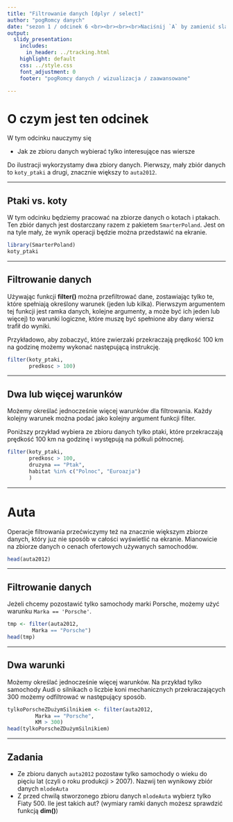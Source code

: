 ```yaml
---
title: "Filtrowanie danych [dplyr / select]"
author: "pogRomcy danych"
date: "sezon 1 / odcinek 6 <br><br><br><br>Naciśnij `A` by zamienić slajdy na ciągły tekst. <br> Naciśnij `T` by wyświetlić spis treści."
output:
  slidy_presentation:
    includes:
      in_header: ../tracking.html
    highlight: default
    css: ../style.css
    font_adjustment: 0
    footer: "pogRomcy danych / wizualizacja / zaawansowane"

---
```


# O czym jest ten odcinek

W tym odcinku nauczymy się

- Jak ze zbioru danych wybierać tylko interesujące nas wiersze

Do ilustracji wykorzystamy dwa zbiory danych. Pierwszy, mały zbiór danych to `koty_ptaki` a drugi, znacznie większy to `auta2012`.

---

## Ptaki vs. koty

W tym odcinku będziemy pracować na zbiorze danych o kotach i ptakach. Ten zbiór danych jest dostarczany razem z pakietem `SmarterPoland`. Jest on na tyle mały, że wynik operacji będzie można przedstawić na ekranie.

```r
library(SmarterPoland)
koty_ptaki
```

---

## Filtrowanie danych

Używając funkcji **filter()** można przefiltrować dane, zostawiając tylko te, które spełniają określony warunek (jeden lub kilka).
Pierwszym argumentem tej funkcji jest ramka danych,
kolejne argumenty, a może być ich jeden lub więcej) to warunki logiczne, które muszę być spełnione aby dany wiersz trafił do wyniki.

Przykładowo, aby zobaczyć, które zwierzaki przekraczają prędkość 100 km na godzinę możemy wykonać następującą instrukcję.

```r
filter(koty_ptaki,
       predkosc > 100)
```

---

## Dwa lub więcej warunków

Możemy określać jednocześnie więcej warunków dla filtrowania.
Każdy kolejny warunek można podać jako kolejny argument funkcji filter.

Poniższy przykład wybiera ze zbioru danych tylko ptaki, które przekraczają prędkość 100 km na godzinę i występują na półkuli północnej.

```r
filter(koty_ptaki,
       predkosc > 100,
       druzyna == "Ptak",
       habitat %in% c("Polnoc", "Euroazja")
       )
```


---

# Auta

Operacje filtrowania przećwiczymy też na znacznie większym zbiorze danych, który juz nie sposób w całości wyświetlić na ekranie. Mianowicie na zbiorze danych o cenach ofertowych używanych samochodów.

```r
head(auta2012)
```

---

## Filtrowanie danych

Jeżeli chcemy pozostawić tylko samochody marki Porsche, możemy użyć warunku `Marka == 'Porsche'`.

```r
tmp <- filter(auta2012,
        Marka == "Porsche")
head(tmp)
```

---

## Dwa warunki

Możemy określać jednocześnie więcej warunków.
Na przykład tylko samochody Audi o silnikach o liczbie koni mechanicznych przekraczających 300 możemy odfiltrować w następujący sposób.

```r
tylkoPorscheZDużymSilnikiem <- filter(auta2012,
         Marka == "Porsche",
         KM > 300)
head(tylkoPorscheZDużymSilnikiem)
```

---

## Zadania

+ Ze zbioru danych `auta2012` pozostaw tylko samochody o wieku do pięciu lat (czyli o roku produkcji > 2007). Nazwij ten wynikowy zbiór danych `mlodeAuta`
+ Z przed chwilą stworzonego zbioru danych `mlodeAuta` wybierz tylko Fiaty 500. Ile jest takich aut? 
(wymiary ramki danych możesz sprawdzić funkcją **dim()**)


